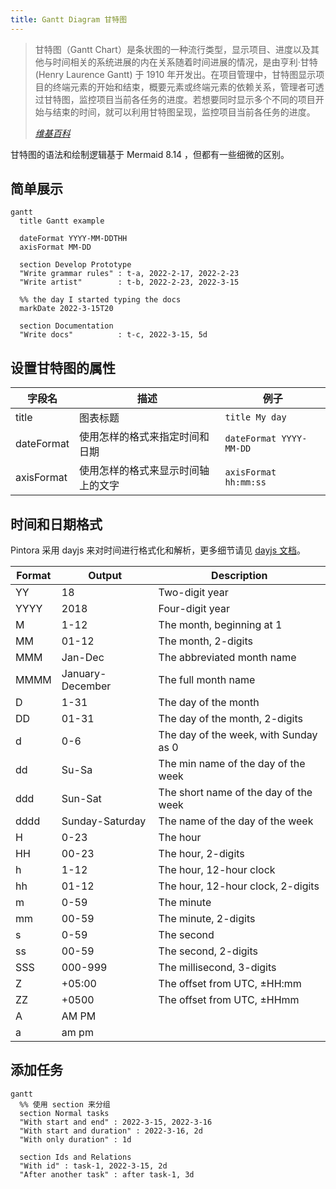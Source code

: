 ```yaml
---
title: Gantt Diagram 甘特图
---
```


> 甘特图（Gantt Chart）是条状图的一种流行类型，显示项目、进度以及其他与时间相关的系统进展的内在关系随着时间进展的情况，是由亨利·甘特 (Henry Laurence Gantt) 于 1910 年开发出。在项目管理中，甘特图显示项目的终端元素的开始和结束，概要元素或终端元素的依赖关系，管理者可透过甘特图，监控项目当前各任务的进度。若想要同时显示多个不同的项目开始与结束的时间，就可以利用甘特图呈现，监控项目当前各任务的进度。
>
> <cite>
>   <a href="https://www.wikiwand.com/zh-cn/甘特图">维基百科</a>
> </cite>

甘特图的语法和绘制逻辑基于 Mermaid 8.14 ，但都有一些细微的区别。

## 简单展示

```pintora play
gantt
  title Gantt example

  dateFormat YYYY-MM-DDTHH
  axisFormat MM-DD

  section Develop Prototype
  "Write grammar rules" : t-a, 2022-2-17, 2022-2-23
  "Write artist"        : t-b, 2022-2-23, 2022-3-15

  %% the day I started typing the docs
  markDate 2022-3-15T20

  section Documentation
  "Write docs"          : t-c, 2022-3-15, 5d
```

## 设置甘特图的属性

| 字段名     | 描述                               | 例子                    |
|------------|------------------------------------|-------------------------|
| title      | 图表标题                           | `title My day`          |
| dateFormat | 使用怎样的格式来指定时间和日期     | `dateFormat YYYY-MM-DD` |
| axisFormat | 使用怎样的格式来显示时间轴上的文字 | `axisFormat hh:mm:ss`   |


## 时间和日期格式

Pintora 采用 dayjs 来对时间进行格式化和解析，更多细节请见 [dayjs 文档](https://day.js.org/docs/en/display/format)。

| Format | Output           | Description                           |
|--------|------------------|---------------------------------------|
| YY     | 18               | Two-digit year                        |
| YYYY   | 2018             | Four-digit year                       |
| M      | 1-12             | The month, beginning at 1             |
| MM     | 01-12            | The month, 2-digits                   |
| MMM    | Jan-Dec          | The abbreviated month name            |
| MMMM   | January-December | The full month name                   |
| D      | 1-31             | The day of the month                  |
| DD     | 01-31            | The day of the month, 2-digits        |
| d      | 0-6              | The day of the week, with Sunday as 0 |
| dd     | Su-Sa            | The min name of the day of the week   |
| ddd    | Sun-Sat          | The short name of the day of the week |
| dddd   | Sunday-Saturday  | The name of the day of the week       |
| H      | 0-23             | The hour                              |
| HH     | 00-23            | The hour, 2-digits                    |
| h      | 1-12             | The hour, 12-hour clock               |
| hh     | 01-12            | The hour, 12-hour clock, 2-digits     |
| m      | 0-59             | The minute                            |
| mm     | 00-59            | The minute, 2-digits                  |
| s      | 0-59             | The second                            |
| ss     | 00-59            | The second, 2-digits                  |
| SSS    | 000-999          | The millisecond, 3-digits             |
| Z      | +05:00           | The offset from UTC, ±HH:mm           |
| ZZ     | +0500            | The offset from UTC, ±HHmm            |
| A      | AM PM            |                                       |
| a      | am pm            |                                       |

## 添加任务

```pintora play
gantt
  %% 使用 section 来分组
  section Normal tasks
  "With start and end" : 2022-3-15, 2022-3-16
  "With start and duration" : 2022-3-16, 2d
  "With only duration" : 1d

  section Ids and Relations
  "With id" : task-1, 2022-3-15, 2d
  "After another task" : after task-1, 3d
```
